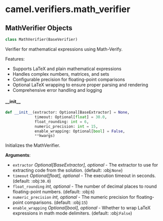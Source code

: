 <a id="camel.verifiers.math_verifier"></a>

# camel.verifiers.math\_verifier

<a id="camel.verifiers.math_verifier.MathVerifier"></a>

## MathVerifier Objects

```python
class MathVerifier(BaseVerifier)
```

Verifier for mathematical expressions using Math-Verify.

Features:
- Supports LaTeX and plain mathematical expressions
- Handles complex numbers, matrices, and sets
- Configurable precision for floating-point comparisons
- Optional LaTeX wrapping to ensure proper parsing and rendering
- Comprehensive error handling and logging

<a id="camel.verifiers.math_verifier.MathVerifier.__init__"></a>

#### \_\_init\_\_

```python
def __init__(extractor: Optional[BaseExtractor] = None,
             timeout: Optional[float] = 30.0,
             float_rounding: int = 6,
             numeric_precision: int = 15,
             enable_wrapping: Optional[bool] = False,
             **kwargs)
```

Initializes the MathVerifier.

**Arguments**:

- `extractor` _Optional[BaseExtractor], optional_ - The extractor to use
  for extracting code from the solution. (default: :obj:`None`)
- `timeout` _Optional[float], optional_ - The execution timeout in
  seconds. (default: :obj:`30.0`)
- `float_rounding` _int, optional_ - The number of decimal places to
  round floating-point numbers. (default: :obj:`6`)
- `numeric_precision` _int, optional_ - The numeric precision for
  floating-point comparisons. (default: :obj:`15`)
- `enable_wrapping` _Optional[bool], optional_ - Whether to wrap LaTeX
  expressions in math mode delimiters. (default: :obj:`False`)

